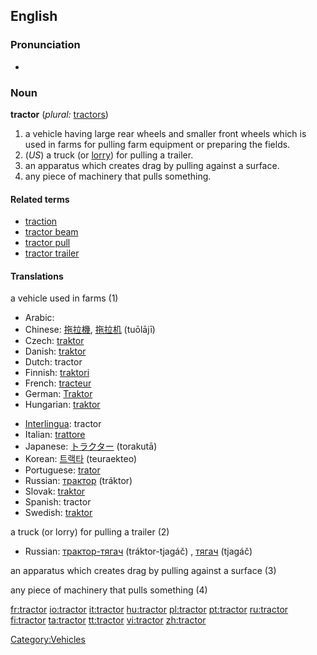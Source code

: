 ==English==

===Pronunciation===
*{{audio|en-us-tractor.ogg|Audio (US)}}

===Noun===
'''tractor''' (''plural:'' [[tractors]])

# a vehicle having large rear wheels and smaller front wheels which is used in farms for pulling farm equipment or preparing the fields.
# (''US'') a truck (or [[lorry]]) for pulling a trailer.<!-- we don't use this in Australia - not sure about UK -->
# an apparatus which creates drag by pulling against a surface.
# any piece of machinery that pulls something.

====Related terms====
*[[traction]]
*[[tractor beam]]
*[[tractor pull]]
*[[tractor trailer]]

====Translations====
;a vehicle used in farms (1)
{{top}}
*Arabic: {{ARchar|[[جرار]]}} {{Unicode|(jará:r)}} {{m}}
*Chinese: [[拖拉機]], [[拖拉机]] (tuōlājī)
*Czech: [[traktor]] {{m}}
*Danish: [[traktor]]
*Dutch: tractor
*Finnish: [[traktori]]
*French: [[tracteur]] {{m}}
*German: [[Traktor]]
*Hungarian: [[traktor]]
{{mid}}
*[[Interlingua]]: tractor
*Italian: [[trattore]] {{m}}
*Japanese: [[トラクター]] (torakutā)
*Korean: [[트랙타]] (teuraekteo)
*Portuguese: [[trator]] {{m}}
*Russian: [[трактор]] (tráktor) {{m}}
*Slovak: [[traktor]] {{m}}
*Spanish: tractor {{m}}
*Swedish: [[traktor]]
{{bottom}}

;a truck (or lorry) for pulling a trailer (2)
{{top}}
{{mid}}
*Russian: [[трактор-тягач]] (tráktor-tjagáč) {{m}}, [[тягач]] (tjagáč) {{m}}
{{bottom}}

;an apparatus which creates drag by pulling against a surface (3)
{{top}}
{{mid}}
{{bottom}}

;any piece of machinery that pulls something (4)
{{top}}
{{mid}}
{{bottom}}

[[Category:Vehicles]]

[[fr:tractor]]
[[io:tractor]]
[[it:tractor]]
[[hu:tractor]]
[[pl:tractor]]
[[pt:tractor]]
[[ru:tractor]]
[[fi:tractor]]
[[ta:tractor]]
[[tt:tractor]]
[[vi:tractor]]
[[zh:tractor]]